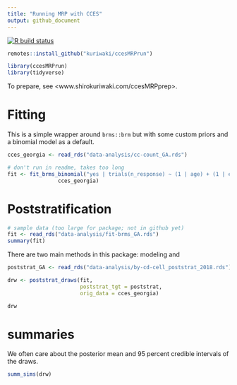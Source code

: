 ```yaml
---
title: "Running MRP with CCES"
output: github_document
---
```


<!-- badges: start -->
[![R build status](https://github.com/kuriwaki/ccesMRPrun/workflows/R-CMD-check/badge.svg)](https://github.com/kuriwaki/ccesMRPrun/actions)
<!-- badges: end -->

```r
remotes::install_github("kuriwaki/ccesMRPrun")
```


```r
library(ccesMRPrun)
library(tidyverse)
```




To prepare, see <www.shirokuriwaki.com/ccesMRPprep>. 

# Fitting

This is a simple wrapper around `brms::brm` but with some custom priors and a binomial model as a default.

```r
cces_georgia <- read_rds("data-analysis/cc-count_GA.rds")

# don't run in readme, takes too long
fit <- fit_brms_binomial("yes | trials(n_response) ~ (1 | age) + (1 | educ) + (1 | cd)",
                cces_georgia)
```



# Poststratification

```r
# sample data (too large for package; not in github yet)
fit <- read_rds("data-analysis/fit-brms_GA.rds")
summary(fit)
```

There are two main methods in this package: modeling and 

```r
poststrat_GA <- read_rds("data-analysis/by-cd-cell_poststrat_2018.rds")

drw <- poststrat_draws(fit, 
                       poststrat_tgt = poststrat,
                       orig_data = cces_georgia)

drw
```

# summaries

We often care about the posterior mean and 95 percent credible intervals of the draws. 

```r
summ_sims(drw)
```


